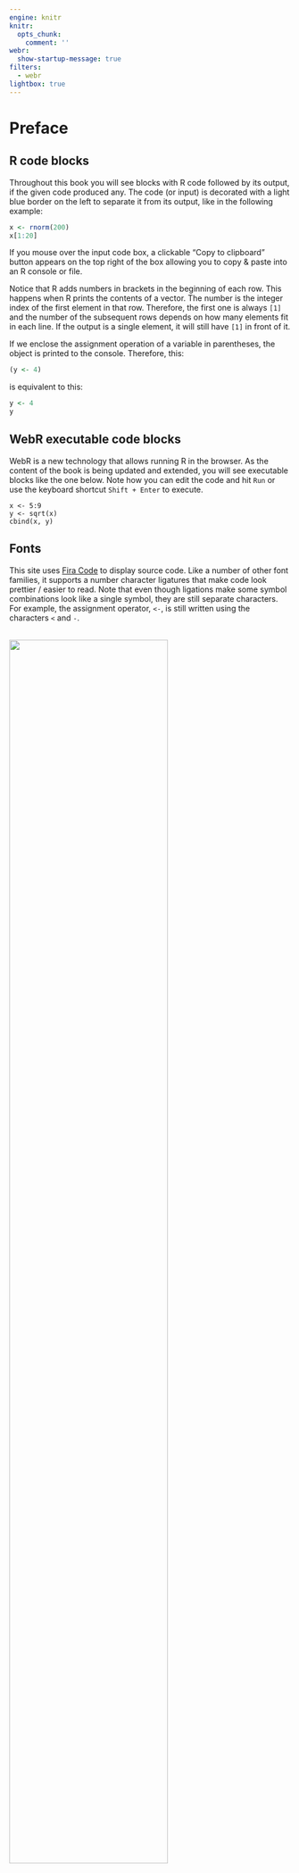 ```yaml
---
engine: knitr
knitr:
  opts_chunk: 
    comment: ''
webr:
  show-startup-message: true
filters:
  - webr
lightbox: true
---
```

# Preface


## R code blocks

Throughout this book you will see blocks with R code followed by its output, if the given code 
produced any. The code (or input) is decorated with a light blue border on the left to separate it
 from its output, like in the following example:

```r
x <- rnorm(200)
x[1:20]
```

If you mouse over the input code box, a clickable "Copy to clipboard" button appears on the top 
right of the box allowing you to copy & paste into an R console or file.

Notice that R adds numbers in brackets in the beginning of each row. This happens when R prints the 
contents of a vector. The number is the integer index of the first element in that row. Therefore, 
the first one is always `[1]` and the number of the subsequent rows depends on how many elements fit 
in each line. If the output is a single element, it will still have `[1]` in front of it.  

If we enclose the assignment operation of a variable in parentheses, the object is printed to the
console. Therefore, this:

```r
(y <- 4)
```

is equivalent to this:

```r
y <- 4
y
```

## WebR executable code blocks

WebR is a new technology that allows running R in the browser.
As the content of the book is being updated and extended, you will see executable blocks like the 
one below. Note how you can edit the code and hit `Run` or use the keyboard shortcut `Shift + Enter`
to execute.

```webr-r
x <- 5:9
y <- sqrt(x)
cbind(x, y)
```

## Fonts

This site uses [Fira Code](https://github.com/tonsky/FiraCode) to display source code. 
Like a number of other font families, it supports a number character ligatures that make code 
look prettier / easier to read. Note that even though ligations make some symbol combinations look
like a single symbol, they are still separate characters.  
For example, the assignment operator, `<-`, is still written using the characters `<` and `-`.
<br><br>

::: {#fig-ligations}

![](assets/ligations.png){width=75% fig-align="center"}

Ligated versions of some common character combinations as they should appear in this site
:::

## Themes

The light/dark mode switch is located in the top left of the page.
Note that most figures will appear with inverted colors when the dark theme is selected, i.e. the
true colors are displayed with the light theme only.

## Made with Quarto

This book was created using [Quarto](https://quarto.org). The first version of the book had been
built using bookdown.
<br>  
